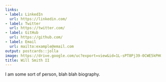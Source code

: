 ```yaml
---
links:
- label: LinkedIn
  url: https://linkedin.com/
- label: Twitter
  url: https://twitter.com/
- label: GitHub
  url: https://github.com/
- label: Email
  url: mailto:example@email.com
output: postcards::jolla
image: https://drive.google.com/uc?export=view&id=1L-sPT8Pj39-0CWE5kPHQv41J7mnilb_s
title: Will Smith II
---
```

 
I am some sort of person, blah blah biography.
